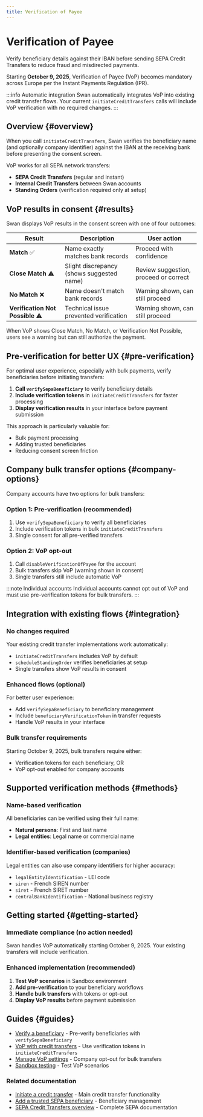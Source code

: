 ```yaml
---
title: Verification of Payee
---
```


# Verification of Payee

Verify beneficiary details against their IBAN before sending SEPA Credit Transfers to reduce fraud and misdirected payments.

Starting **October 9, 2025**, Verification of Payee (VoP) becomes mandatory across Europe per the Instant Payments Regulation (IPR).

:::info Automatic integration
Swan automatically integrates VoP into existing credit transfer flows. Your current `initiateCreditTransfers` calls will include VoP verification with no required changes.
:::

## Overview {#overview}

When you call `initiateCreditTransfers`, Swan verifies the beneficiary name (and optionally company identifier) against the IBAN at the receiving bank before presenting the consent screen.

VoP works for all SEPA network transfers:
- **SEPA Credit Transfers** (regular and instant)
- **Internal Credit Transfers** between Swan accounts
- **Standing Orders** (verification required only at setup)

## VoP results in consent {#results}

Swan displays VoP results in the consent screen with one of four outcomes:

| Result | Description | User action |
| --- | --- | --- |
| **Match** ✅ | Name exactly matches bank records | Proceed with confidence |
| **Close Match** ⚠️ | Slight discrepancy (shows suggested name) | Review suggestion, proceed or correct |
| **No Match** ❌ | Name doesn't match bank records | Warning shown, can still proceed |
| **Verification Not Possible** ⚠️ | Technical issue prevented verification | Warning shown, can still proceed |

When VoP shows Close Match, No Match, or Verification Not Possible, users see a warning but can still authorize the payment.

## Pre-verification for better UX {#pre-verification}

For optimal user experience, especially with bulk payments, verify beneficiaries before initiating transfers:

1. **Call `verifySepaBeneficiary`** to verify beneficiary details
2. **Include verification tokens** in `initiateCreditTransfers` for faster processing
3. **Display verification results** in your interface before payment submission

This approach is particularly valuable for:
- Bulk payment processing
- Adding trusted beneficiaries
- Reducing consent screen friction

## Company bulk transfer options {#company-options}

Company accounts have two options for bulk transfers:

### Option 1: Pre-verification (recommended)
1. Use `verifySepaBeneficiary` to verify all beneficiaries
2. Include verification tokens in bulk `initiateCreditTransfers`
3. Single consent for all pre-verified transfers

### Option 2: VoP opt-out
1. Call `disableVerificationOfPayee` for the account
2. Bulk transfers skip VoP (warning shown in consent)
3. Single transfers still include automatic VoP

:::note Individual accounts
Individual accounts cannot opt out of VoP and must use pre-verification tokens for bulk transfers.
:::

## Integration with existing flows {#integration}

### No changes required
Your existing credit transfer implementations work automatically:
- `initiateCreditTransfers` includes VoP by default
- `scheduleStandingOrder` verifies beneficiaries at setup
- Single transfers show VoP results in consent

### Enhanced flows (optional)
For better user experience:
- Add `verifySepaBeneficiary` to beneficiary management
- Include `beneficiaryVerificationToken` in transfer requests
- Handle VoP results in your interface

### Bulk transfer requirements
Starting October 9, 2025, bulk transfers require either:
- Verification tokens for each beneficiary, OR
- VoP opt-out enabled for company accounts

## Supported verification methods {#methods}

### Name-based verification
All beneficiaries can be verified using their full name:
- **Natural persons**: First and last name
- **Legal entities**: Legal name or commercial name

### Identifier-based verification (companies)
Legal entities can also use company identifiers for higher accuracy:
- `legalEntityIdentification` - LEI code
- `siren` - French SIREN number  
- `siret` - French SIRET number
- `centralBankIdentification` - National business registry

## Getting started {#getting-started}

### Immediate compliance (no action needed)
Swan handles VoP automatically starting October 9, 2025. Your existing transfers will include verification.

### Enhanced implementation (recommended)
1. **Test VoP scenarios** in Sandbox environment
2. **Add pre-verification** to your beneficiary workflows
3. **Handle bulk transfers** with tokens or opt-out
4. **Display VoP results** before payment submission

## Guides {#guides}

- [Verify a beneficiary](./guide-verify-beneficiary.mdx) - Pre-verify beneficiaries with `verifySepaBeneficiary`
- [VoP with credit transfers](./guide-vop-credit-transfers.mdx) - Use verification tokens in `initiateCreditTransfers`
- [Manage VoP settings](./guide-manage-settings.mdx) - Company opt-out for bulk transfers
- [Sandbox testing](./sandbox.mdx) - Test VoP scenarios

### Related documentation
- [Initiate a credit transfer](../sepa/guide-initiate-ct.mdx) - Main credit transfer functionality
- [Add a trusted SEPA beneficiary](../sepa/guide-add-beneficiary.mdx) - Beneficiary management
- [SEPA Credit Transfers overview](../sepa/index.mdx) - Complete SEPA documentation
